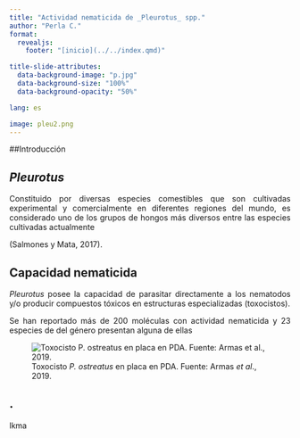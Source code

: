 ```yaml
---
title: "Actividad nematicida de _Pleurotus_ spp."
author: "Perla C."
format: 
  revealjs:
    footer: "[inicio](../../index.qmd)"

title-slide-attributes: 
  data-background-image: "p.jpg"
  data-background-size: "100%"
  data-background-opacity: "50%"

lang: es

image: pleu2.png
---
```


##Introducción 


## *Pleurotus*

::: {style="text-align:justify"}
Constituido por diversas especies comestibles que son cultivadas experimental y comercialmente en diferentes regiones del mundo, es considerado uno de los grupos de hongos más diversos entre las especies cultivadas actualmente

(Salmones y Mata, 2017).
:::

## Capacidad nematicida

::: {style="text-align:justify"}
*Pleurotus* posee la capacidad de parasitar directamente a los nematodos y/o producir compuestos tóxicos en estructuras especializadas (toxocistos).

Se han reportado más de 200 moléculas con actividad nematicida y 23 especies de del género presentan alguna de ellas
:::

![Toxocisto *P. ostreatus* en placa en PDA. Fuente: Armas _et al_., 2019.](toxo.jpg)


## .
lkma
